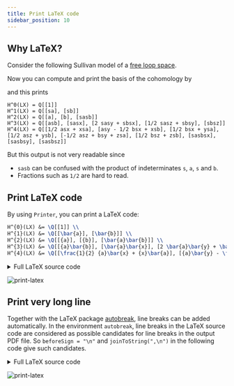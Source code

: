```yaml
---
title: Print LaTeX code
sidebar_position: 10
---
```



## Why LaTeX?
Consider the following Sullivan model of a [free loop space](./free-loop-space).

<ImportKotlin path="PrintTex.kt" restrict="def" />

Now you can compute and print the basis of the cohomology by

<ImportKotlin path="PrintTex.kt" restrict="plain" />

and this prints

```
H^0(LX) = Q[[1]]
H^1(LX) = Q[[sa], [sb]]
H^2(LX) = Q[[a], [b], [sasb]]
H^3(LX) = Q[[asb], [sasx], [2 sasy + sbsx], [1/2 sasz + sbsy], [sbsz]]
H^4(LX) = Q[[1/2 asx + xsa], [asy - 1/2 bsx + xsb], [1/2 bsx + ysa], [1/2 asz + ysb], [-1/2 asz + bsy + zsa], [1/2 bsz + zsb], [sasbsx], [sasbsy], [sasbsz]]
```

But this output is not very readable since

- `sasb` can be confused with the product of indeterminates `s`, `a`, `s` and `b`.
- Fractions such as `1/2` are hard to read.

## Print LaTeX code

By using `Printer`, you can print a LaTeX code:

<ImportKotlin path="PrintTex.kt" restrict="tex" />

```latex
H^{0}(LX) &= \Q[[1]] \\
H^{1}(LX) &= \Q[[\bar{a}], [\bar{b}]] \\
H^{2}(LX) &= \Q[[{a}], [{b}], [\bar{a}\bar{b}]] \\
H^{3}(LX) &= \Q[[{a}\bar{b}], [\bar{a}\bar{x}], [2 \bar{a}\bar{y} + \bar{b}\bar{x}], [\frac{1}{2} \bar{a}\bar{z} + \bar{b}\bar{y}], [\bar{b}\bar{z}]] \\
H^{4}(LX) &= \Q[[\frac{1}{2} {a}\bar{x} + {x}\bar{a}], [{a}\bar{y} - \frac{1}{2} {b}\bar{x} + {x}\bar{b}], [\frac{1}{2} {b}\bar{x} + {y}\bar{a}], [\frac{1}{2} {a}\bar{z} + {y}\bar{b}], [-\frac{1}{2} {a}\bar{z} + {b}\bar{y} + {z}\bar{a}], [\frac{1}{2} {b}\bar{z} + {z}\bar{b}], [\bar{a}\bar{b}\bar{x}], [\bar{a}\bar{b}\bar{y}], [\bar{a}\bar{b}\bar{z}]] \\
```

<!-- String in CodeBlock cannot contain empty lines -->
<details>
    <summary>Full LaTeX source code</summary>
    <CodeBlock language="latex">
        {`\\documentclass{jsarticle}
\\newcommand{\\Q}{\\mathbb Q}
\\usepackage{amsmath}
\\usepackage{amssymb}
\\begin{document}
\\begin{align*}
  H^{0}(LX) &= \\Q[[1]] \\\\
  H^{1}(LX) &= \\Q[[\\bar{a}], [\\bar{b}]] \\\\
  H^{2}(LX) &= \\Q[[{a}], [{b}], [\\bar{a}\\bar{b}]] \\\\
  H^{3}(LX) &= \\Q[[{a}\\bar{b}], [\\bar{a}\\bar{x}], [2 \\bar{a}\\bar{y} + \\bar{b}\\bar{x}], [\\frac{1}{2} \\bar{a}\\bar{z} + \\bar{b}\\bar{y}], [\\bar{b}\\bar{z}]] \\\\
  H^{4}(LX) &= \\Q[[\\frac{1}{2} {a}\\bar{x} + {x}\\bar{a}], [{a}\\bar{y} - \\frac{1}{2} {b}\\bar{x} + {x}\\bar{b}], [\\frac{1}{2} {b}\\bar{x} + {y}\\bar{a}], [\\frac{1}{2} {a}\\bar{z} + {y}\\bar{b}], [-\\frac{1}{2} {a}\\bar{z} + {b}\\bar{y} + {z}\\bar{a}], [\\frac{1}{2} {b}\\bar{z} + {z}\\bar{b}], [\\bar{a}\\bar{b}\\bar{x}], [\\bar{a}\\bar{b}\\bar{y}], [\\bar{a}\\bar{b}\\bar{z}]] \\\\
\\end{align*}
\\end{document}`}
    </CodeBlock>
</details>

![print-latex](/img/docs/print-latex.png)

## Print very long line

Together with the LaTeX package [autobreak](https://ctan.org/pkg/autobreak?lang=en), line breaks can be added automatically.
In the environment `autobreak`,
line breaks in the LaTeX source code are considered
as possible candidates for line breaks in the output PDF file.
So `beforeSign = "\n"` and `joinToString(",\n")` in the following code give such candidates.

<ImportKotlin path="PrintTex.kt" restrict="long" />

<!-- String in CodeBlock cannot contain empty lines -->
<details>
    <summary>Full LaTeX source code</summary>
    <CodeBlock language="latex">
        {`\\documentclass{jsarticle}
\\newcommand{\\Q}{\\mathbb Q}
\\usepackage{amsmath}
\\usepackage{amssymb}
\\usepackage{autobreak}
\\begin{document}
\\begin{align*}
  \\begin{autobreak}
    H^{0}(LX) = \\Q[
    [1]]
  \\end{autobreak}\\\\
  \\begin{autobreak}
    H^{1}(LX) = \\Q[
    [\\bar{a}],
    [\\bar{b}]]
  \\end{autobreak}\\\\
  \\begin{autobreak}
    H^{2}(LX) = \\Q[
    [{a}],
    [{b}],
    [\\bar{a}\\bar{b}]]
  \\end{autobreak}\\\\
  % ...
\\end{align*}
\\end{document}`}
    </CodeBlock>
</details>

![print-latex](/img/docs/print-latex-long.png)
